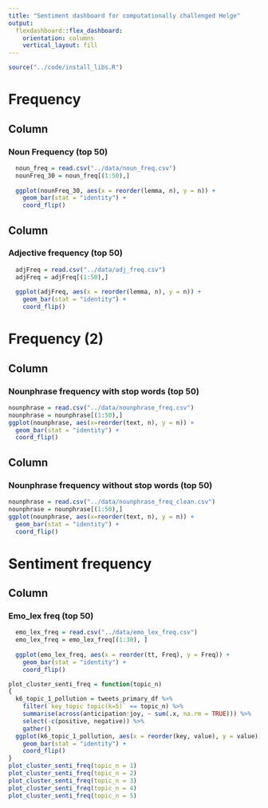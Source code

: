 ```yaml
---
title: "Sentiment dashboard for computationally challenged Helge"
output: 
  flexdashboard::flex_dashboard:
    orientation: columns
    vertical_layout: fill
---
```


```r
source("../code/install_libs.R")
```

Frequency
=======================================================================
Column {data-width=550}
-----------------------------------------------------------------------

### Noun Frequency (top 50)

```r
  noun_freq = read.csv("../data/noun_freq.csv")
  nounFreq_30 = noun_freq[(1:50),]
  
  ggplot(nounFreq_30, aes(x = reorder(lemma, n), y = n)) +
    geom_bar(stat = "identity") +
    coord_flip()
```

Column {data-width=550}
-----------------------------------------------------------------------

### Adjective frequency (top 50)

```r
  adjFreq = read.csv("../data/adj_freq.csv")
  adjFreq = adjFreq[(1:50),]
  
  ggplot(adjFreq, aes(x = reorder(lemma, n), y = n)) +
    geom_bar(stat = "identity") +
    coord_flip()
```

Frequency (2)
=======================================================================

Column {data-width=550}
-----------------------------------------------------------------------

### Nounphrase frequency with stop words (top 50)
```r
nounphrase = read.csv("../data/nounphrase_freq.csv")
nounphrase = nounphrase[(1:50),]
ggplot(nounphrase, aes(x=reorder(text, n), y = n)) +
  geom_bar(stat = "identity") +
  coord_flip()
```

Column {data-width=550}
-----------------------------------------------------------------------

### Nounphrase frequency without stop words  (top 50)
```r
nounphrase = read.csv("../data/nounphrase_freq_clean.csv")
nounphrase = nounphrase[(1:50),]
ggplot(nounphrase, aes(x=reorder(text, n), y = n)) +
  geom_bar(stat = "identity") +
  coord_flip()

```

Sentiment frequency
=======================================================================

Column {data-width=550}
-----------------------------------------------------------------------

### Emo_lex freq (top 50)
```r
  emo_lex_freq = read.csv("../data/emo_lex_freq.csv")
  emo_lex_freq = emo_lex_freq[(1:30), ]
  
  ggplot(emo_lex_freq, aes(x = reorder(tt, Freq), y = Freq)) +
    geom_bar(stat = "identity") +
    coord_flip()
```


```r
plot_cluster_senti_freq = function(topic_n)
{
  k6_topic_1_pollution = tweets_primary_df %>% 
    filter(`key_topic topic(k=5)` == topic_n) %>%
    summarise(across(anticipation:joy, ~ sum(.x, na.rm = TRUE))) %>%
    select(-c(positive, negative)) %>%
    gather()
  ggplot(k6_topic_1_pollution, aes(x = reorder(key, value), y = value)) +
    geom_bar(stat = "identity") +
    coord_flip()
}
plot_cluster_senti_freq(topic_n = 1)
plot_cluster_senti_freq(topic_n = 2)
plot_cluster_senti_freq(topic_n = 3)
plot_cluster_senti_freq(topic_n = 4)
plot_cluster_senti_freq(topic_n = 5)
```